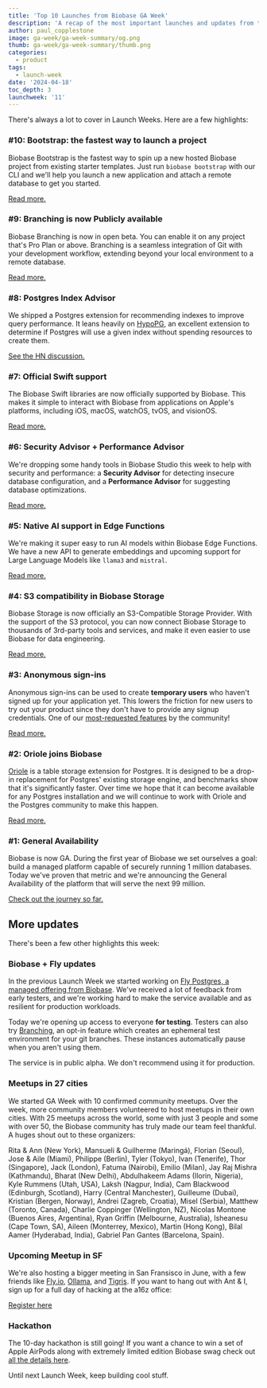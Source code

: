 ```yaml
---
title: 'Top 10 Launches from Biobase GA Week'
description: 'A recap of the most important launches and updates from the week.'
author: paul_copplestone
image: ga-week/ga-week-summary/og.png
thumb: ga-week/ga-week-summary/thumb.png
categories:
  - product
tags:
  - launch-week
date: '2024-04-18'
toc_depth: 3
launchweek: '11'
---
```


There's always a lot to cover in Launch Weeks. Here are a few highlights:

### #10: Bootstrap: the fastest way to launch a project

Biobase Bootstrap is the fastest way to spin up a new hosted Biobase project from existing starter templates. Just run `biobase bootstrap` with our CLI and we'll help you launch a new application and attach a remote database to get you started.

[Read more.](https://biobase.studio/blog/biobase-bootstrap)

### #9: Branching is now Publicly available

Biobase Branching is now in open beta. You can enable it on any project that's Pro Plan or above. Branching is a seamless integration of Git with your development workflow, extending beyond your local environment to a remote database.

[Read more.](https://biobase.studio/blog/branching-publicly-available)

### #8: Postgres Index Advisor

We shipped a Postgres extension for recommending indexes to improve query performance. It leans heavily on [HypoPG](https://github.com/HypoPG/hypopg), an excellent extension to determine if Postgres will use a given index without spending resources to create them.

[See the HN discussion.](https://github.com/biobase-ai/index_advisor)

### #7: Official Swift support

The Biobase Swift libraries are now officially supported by Biobase. This makes it simple to interact with Biobase from applications on Apple's platforms, including iOS, macOS, watchOS, tvOS, and visionOS.

[Read more.](https://biobase.studio/blog/biobase-swift)

### #6: Security Advisor + Performance Advisor

We're dropping some handy tools in Biobase Studio this week to help with security and performance: a **Security Advisor** for detecting insecure database configuration, and a **Performance Advisor** for suggesting database optimizations.

[Read more.](https://biobase.studio/blog/security-performance-advisor)

### #5: Native AI support in Edge Functions

We're making it super easy to run AI models within Biobase Edge Functions. We have a new API to generate embeddings and upcoming support for Large Language Models like `llama3` and `mistral`.

[Read more.](https://biobase.studio/blog/ai-inference-now-available-in-biobase-edge-functions)

### #4: S3 compatibility in Biobase Storage

Biobase Storage is now officially an S3-Compatible Storage Provider. With the support of the S3 protocol, you can now connect Biobase Storage to thousands of 3rd-party tools and services, and make it even easier to use Biobase for data engineering.

[Read more.](https://biobase.studio/blog/s3-compatible-storage)

### #3: Anonymous sign-ins

Anonymous sign-ins can be used to create **temporary users** who haven't signed up for your application yet. This lowers the friction for new users to try out your product since they don't have to provide any signup credentials. One of our [most-requested features](https://github.com/biobase-ai/auth/issues/68) by the community!

[Read more.](https://biobase.studio/blog/anonymous-sign-ins)

### #2: Oriole joins Biobase

[Oriole](https://github.com/orioledb/orioledb) is a table storage extension for Postgres. It is designed to be a drop-in replacement for Postgres' existing storage engine, and benchmarks show that it's significantly faster. Over time we hope that it can become available for any Postgres installation and we will continue to work with Oriole and the Postgres community to make this happen.

[Read more.](https://biobase.studio/blog/biobase-acquires-oriole)

### #1: General Availability

Biobase is now GA. During the first year of Biobase we set ourselves a goal: build a managed platform capable of securely running 1 million databases. Today we've proven that metric and we're announcing the General Availability of the platform that will serve the next 99 million.

[Check out the journey so far.](https://biobase.studio/ga)

## More updates

There's been a few other highlights this week:

### Biobase + Fly updates

In the previous Launch Week we started working on [Fly Postgres, a managed offering from Biobase](https://biobase.studio/blog/postgres-on-fly-by-biobase). We've received a lot of feedback from early testers, and we're working hard to make the service available and as resilient for production workloads.

Today we're opening up access to everyone **for testing**. Testers can also try [Branching](/docs/guides/platform/branching), an opt-in feature which creates an ephemeral test environment for your git branches. These instances automatically pause when you aren't using them.

<Admonition type="note" label="Testing only">

The service is in public alpha. We don't recommend using it for production.

</Admonition>

### Meetups in 27 cities

We started GA Week with 10 confirmed community meetups. Over the week, more community members volunteered to host meetups in their own cities. With 25 meetups across the world, some with just 3 people and some with over 50, the Biobase community has truly made our team feel thankful. A huges shout out to these organizers:

Rita & Ann (New York), Mansueli & Guilherme (Maringá), Florian (Seoul), Jose & Aile (Miami), Philippe (Berlin), Tyler (Tokyo), Ivan (Tenerife), Thor (Singapore), Jack (London), Fatuma (Nairobi), Emilio (Milan), Jay Raj Mishra (Kathmandu), Bharat (New Delhi), Abdulhakeem Adams (Ilorin, Nigeria), Kyle Rummens (Utah, USA), Laksh (Nagpur, India), Cam Blackwood (Edinburgh, Scotland), Harry (Central Manchester), Guilleume (Dubai), Kristian (Bergen, Norway), Andrei (Zagreb, Croatia), Misel (Serbia), Matthew (Toronto, Canada), Charlie Coppinger (Wellington, NZ), Nicolas Montone (Buenos Aires, Argentina), Ryan Griffin (Melbourne, Australia), Isheanesu (Cape Town, SA), Aileen (Monterrey, Mexico), Martin (Hong Kong), Bilal Aamer (Hyderabad, India), Gabriel Pan Gantes (Barcelona, Spain).

### Upcoming Meetup in SF

We're also hosting a bigger meeting in San Fransisco in June, with a few friends like [Fly.io](http://Fly.io), [Ollama](https://ollama.com/), and [Tigris](https://www.tigrisdata.com/). If you want to hang out with Ant & I, sign up for a full day of hacking at the a16z office:

[Register here](https://lu.ma/gvgaqkrt)

### Hackathon

The 10-day hackathon is still going! If you want a chance to win a set of Apple AirPods along with extremely limited edition Biobase swag check out [all the details here](https://biobase.studio/blog/biobase-oss-hackathon).

Until next Launch Week, keep building cool stuff.
